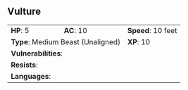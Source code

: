 ## Vulture {#monster-vulture}

```{=html}
<table class="table table-striped">
    <tbody>
        <tr>                    
            <td><b>HP</b>: 5</td>
            <td><b>AC</b>: 10</td>
            <td><b>Speed</b>: 10 feet</td>
        </tr>
        <tr>
            <td colspan="2"><b>Type</b>: Medium Beast (Unaligned)</td>
            <td><b>XP</b>: 10</td>
        </tr>
        <tr>
            <td colspan="3"><b>Vulnerabilities</b>: </td>
        </tr>
        <tr>
            <td colspan="3"><b>Resists</b>: </td>
        </tr>
        <tr>
            <td colspan="3"><b>Languages</b>: </td>
        </tr>
    </tbody>
</table>
```